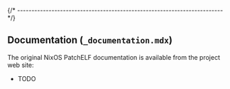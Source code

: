 
{/* ------------------------------------------------------------------------ */}

## Documentation (`_documentation.mdx`)

The original NixOS PatchELF documentation is available from the project web site:

- TODO
